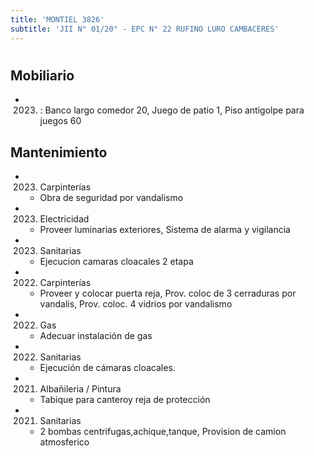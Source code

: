 ```yaml
---
title: 'MONTIEL 3826'
subtitle: 'JII N° 01/20° - EPC N° 22 RUFINO LURO CAMBACERES'
---
```


#


## Mobiliario

*  (2023) : Banco largo comedor 20, Juego de patio 1, Piso antigolpe para juegos 60 





## Mantenimiento

*  (2023) Carpinterías 
    + Obra de seguridad por vandalismo

*  (2023) Electricidad 
    + Proveer  luminarias exteriores, Sistema de alarma y vigilancia

*  (2023) Sanitarias 
    + Ejecucion camaras cloacales 2 etapa

*  (2022) Carpinterías 
    + Proveer y colocar puerta reja, Prov. coloc de 3 cerraduras por vandalis, Prov. coloc. 4 vidrios por vandalismo

*  (2022) Gas 
    + Adecuar instalación de gas

*  (2022) Sanitarias 
    + Ejecución de cámaras cloacales.

*  (2021) Albañileria / Pintura 
    + Tabique para canteroy reja de protección

*  (2021) Sanitarias 
    + 2 bombas centrifugas,achique,tanque, Provision de camion atmosferico



